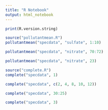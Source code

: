 ```yaml
---
title: "R Notebook"
output: html_notebook
---
```


```r
print(R.version.string)
```
```r
source("pollutantmean.R")
pollutantmean("specdata", "sulfate", 1:10)
```

```r
pollutantmean("specdata", "nitrate", 70:72)
```

```r
pollutantmean("specdata", "nitrate", 23)
```
```r
source("complete.R")
complete("specdata", 1)
```
```r
complete("specdata", c(2, 4, 8, 10, 12))
```
```r
complete("specdata", 30:25)
```
```r
complete("specdata", 3)
```

